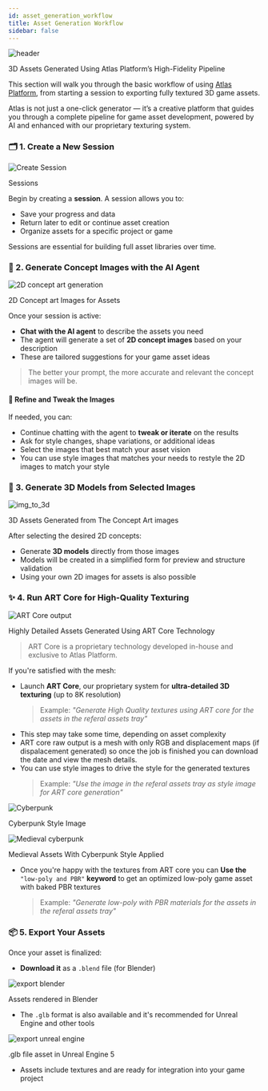 ```yaml
---
id: asset_generation_workflow
title: Asset Generation Workflow
sidebar: false
---
```

<div style={{ textAlign: 'center', margin: '1.5rem 0' }}>
  <img
    src="/img/headers/01.jpg"
    alt="header"
    style={{ maxWidth: '100%', borderRadius: '8px' }}
  />
  <p style={{ fontSize: '0.9rem', color: '#555', marginTop: '0.5rem' }}>
   3D Assets Generated Using Atlas Platform’s High-Fidelity Pipeline
  </p>
</div>



This section will walk you through the basic workflow of using [Atlas Platform](https://your-platform-url.com), from starting a session to exporting fully textured 3D game assets.

Atlas is not just a one-click generator — it’s a creative platform that guides you through a complete pipeline for game asset development, powered by AI and enhanced with our proprietary texturing system.

### 🗂️ 1. Create a New Session

<div style={{ textAlign: 'center', margin: '1.5rem 0' }}>
  <img
    src="/img/asset_workflow/create_session.jpg"
    alt="Create Session"
    style={{ maxWidth: '100%', borderRadius: '8px' }}
  />
  <p style={{ fontSize: '0.9rem', color: '#555', marginTop: '0.5rem' }}>
   Sessions
  </p>
</div>

Begin by creating a **session**. A session allows you to:
- Save your progress and data
- Return later to edit or continue asset creation
- Organize assets for a specific project or game

Sessions are essential for building full asset libraries over time.

### 💬 2. Generate Concept Images with the AI Agent
<div style={{ textAlign: 'center', margin: '1.5rem 0' }}>
  <img
    src="/img/asset_workflow/2d_concept_art.jpg"
    alt="2D concept art generation"
    style={{ maxWidth: '100%', borderRadius: '8px' }}
  />
  <p style={{ fontSize: '0.9rem', color: '#555', marginTop: '0.5rem' }}>
   2D Concept art Images for Assets
  </p>
</div>





Once your session is active:
- **Chat with the AI agent** to describe the assets you need
- The agent will generate a set of **2D concept images** based on your description
- These are tailored suggestions for your game asset ideas

> The better your prompt, the more accurate and relevant the concept images will be.

#### 🎨 Refine and Tweak the Images

If needed, you can:
- Continue chatting with the agent to **tweak or iterate** on the results
- Ask for style changes, shape variations, or additional ideas
- Select the images that best match your asset vision
- You can use style images that matches your needs to restyle the 2D images to match your style

### 🧱 3. Generate 3D Models from Selected Images
<div style={{ textAlign: 'center', margin: '1.5rem 0' }}>
  <img
    src="/img/asset_workflow/img_to_3d.jpg"
    alt="img_to_3d"
    style={{ maxWidth: '100%', borderRadius: '8px' }}
  />
  <p style={{ fontSize: '0.9rem', color: '#555', marginTop: '0.5rem' }}>
   3D Assets Generated from The Concept Art images
  </p>
</div>




After selecting the desired 2D concepts:
- Generate **3D models** directly from those images
- Models will be created in a simplified form for preview and structure validation
- Using your own 2D images for assets is also possible 

### ✨ 4. Run ART Core for High-Quality Texturing
<div style={{ textAlign: 'center', margin: '1.5rem 0' }}>
  <img
    src="/img/asset_workflow/art_core_output.jpg"
    alt="ART Core output"
    style={{ maxWidth: '100%', borderRadius: '8px' }}
  />
  <p style={{ fontSize: '0.9rem', color: '#555', marginTop: '0.5rem' }}>
   Highly Detailed Assets Generated Using ART Core Technology
  </p>
</div>


> ART Core is a proprietary technology developed in-house and exclusive to Atlas Platform.

If you're satisfied with the mesh:
- Launch **ART Core**, our proprietary system for **ultra-detailed 3D texturing** (up to 8K resolution)
    > Example: *"Generate High Quality textures using ART core for the assets in the referal assets tray"*
- This step may take some time, depending on asset complexity
- ART core raw output is a mesh with only RGB and displacement maps (if dispalacement generated) so once the job is finished you can download the date and view the mesh details.
- You can use style images to drive the style for the generated textures
    > Example: *"Use the image in the referal assets tray as style image for ART core generation"*
<div style={{ textAlign: 'center', margin: '1.5rem 0' }}>
  <img
    src="/img/asset_workflow/cyberpunk_style.jpg"
    alt="Cyberpunk"
    style={{ maxWidth: '100%', borderRadius: '8px' }}
  />
  <p style={{ fontSize: '0.9rem', color: '#555', marginTop: '0.5rem' }}>
   Cyberpunk Style Image
  </p>
</div>
<div style={{ textAlign: 'center', margin: '1.5rem 0' }}>
  <img
    src="/img/asset_workflow/2d_concept_art_cyberpunk_style.jpg"
    alt="Medieval cyberpunk"
    style={{ maxWidth: '100%', borderRadius: '8px' }}
  />
  <p style={{ fontSize: '0.9rem', color: '#555', marginTop: '0.5rem' }}>
   Medieval Assets With Cyberpunk Style Applied
  </p>
</div>

- Once you're happy with the textures from ART core you can **Use the** `"low-poly and PBR"` **keyword** to get an optimized low-poly game asset with baked PBR textures
    > Example: *"Generate low-poly with PBR materials for the assets in the referal assets tray"*

### 📦 5. Export Your Assets

Once your asset is finalized:
- **Download it** as a `.blend` file (for Blender)
<div style={{ textAlign: 'center', margin: '1.5rem 0' }}>
  <img
    src="/img/asset_workflow/art_core_output.jpg"
    alt="export blender"
    style={{ maxWidth: '100%', borderRadius: '8px' }}
  />
  <p style={{ fontSize: '0.9rem', color: '#555', marginTop: '0.5rem' }}>
    Assets rendered in Blender
  </p>
</div>

- The `.glb` format is also available and it's recommended for Unreal Engine and other tools

<div style={{ textAlign: 'center', margin: '1.5rem 0' }}>
  <img
    src="/img/asset_workflow/export_unrealengine.jpg"
    alt="export unreal engine"
    style={{ maxWidth: '100%', borderRadius: '8px' }}
  />
  <p style={{ fontSize: '0.9rem', color: '#555', marginTop: '0.5rem' }}>
   .glb file asset in Unreal Engine 5
  </p>
</div>

- Assets include textures and are ready for integration into your game project

